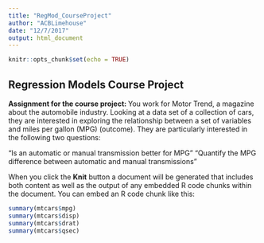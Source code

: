 ```yaml
---
title: "RegMod_CourseProject"
author: "ACBLimehouse"
date: "12/7/2017"
output: html_document
---
```


```r
knitr::opts_chunk$set(echo = TRUE)

```

## Regression Models Course Project

<b> Assignment for the course project: </b>
You work for Motor Trend, a magazine about the automobile industry. Looking at a data set of a collection of cars, they are interested in exploring the relationship between a set of variables and miles per gallon (MPG) (outcome). They are particularly interested in the following two questions:

“Is an automatic or manual transmission better for MPG”
"Quantify the MPG difference between automatic and manual transmissions"

When you click the **Knit** button a document will be generated that includes both content as well as the output of any embedded R code chunks within the document. You can embed an R code chunk like this:

```r
summary(mtcars$mpg)
summary(mtcars$disp)
summary(mtcars$drat)
summary(mtcars$qsec)
```